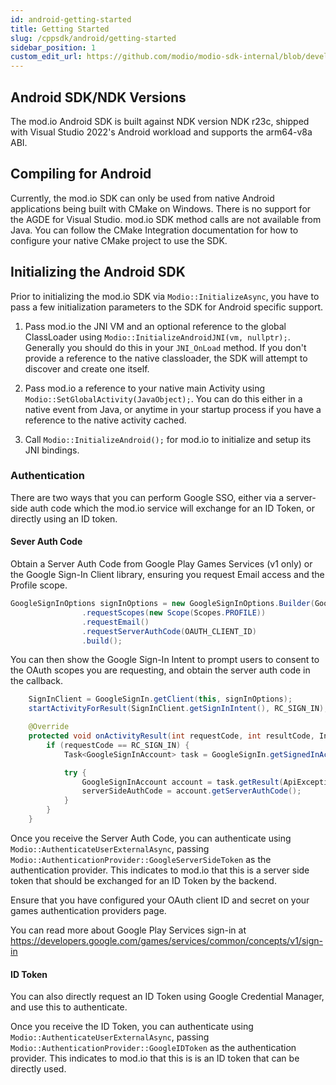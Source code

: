 ```yaml
---
id: android-getting-started
title: Getting Started
slug: /cppsdk/android/getting-started
sidebar_position: 1
custom_edit_url: https://github.com/modio/modio-sdk-internal/blob/develop/platform/android/doc/getting-started.mdx
---
```


## Android SDK/NDK Versions

The mod.io Android SDK is built against NDK version NDK r23c, shipped with Visual Studio 2022's Android workload and supports the arm64-v8a ABI.

## Compiling for Android

Currently, the mod.io SDK can only be used from native Android applications being built with CMake on Windows. There is no support for the AGDE for Visual Studio. mod.io SDK method calls are not available from Java.  You can follow the CMake Integration documentation for how to configure your native CMake project to use the SDK.

## Initializing the Android SDK

Prior to initializing the mod.io SDK via `Modio::InitializeAsync`, you have to pass a few initialization parameters to the SDK for Android specific support.

1. Pass mod.io the JNI VM and an optional reference to the global ClassLoader using `Modio::InitializeAndroidJNI(vm, nullptr);`. Generally you should do this in your `JNI_OnLoad` method. If you don't provide a reference to the native classloader, the SDK will attempt to discover and create one itself.

2. Pass mod.io a reference to your native main Activity using `Modio::SetGlobalActivity(JavaObject);`. You can do this either in a native event from Java, or anytime in your startup process if you have a reference to the native activity cached.

3. Call `Modio::InitializeAndroid();` for mod.io to initialize and setup its JNI bindings.

### Authentication

There are two ways that you can perform Google SSO, either via a server-side auth code which the mod.io service will exchange for an ID Token, or directly using an ID token.

#### Sever Auth Code

Obtain a Server Auth Code from Google Play Games Services (v1 only) or the Google Sign-In Client library, ensuring you request Email access and the Profile scope.

```java
GoogleSignInOptions signInOptions = new GoogleSignInOptions.Builder(GoogleSignInOptions.DEFAULT_GAMES_SIGN_IN)
                .requestScopes(new Scope(Scopes.PROFILE))
                .requestEmail()
                .requestServerAuthCode(OAUTH_CLIENT_ID)
                .build();
```

You can then show the Google Sign-In Intent to prompt users to consent to the OAuth scopes you are requesting, and obtain the server auth code in the callback.

```java
    SignInClient = GoogleSignIn.getClient(this, signInOptions);
    startActivityForResult(SignInClient.getSignInIntent(), RC_SIGN_IN);

    @Override
    protected void onActivityResult(int requestCode, int resultCode, Intent intent) {
        if (requestCode == RC_SIGN_IN) {
            Task<GoogleSignInAccount> task = GoogleSignIn.getSignedInAccountFromIntent(intent);

            try {
                GoogleSignInAccount account = task.getResult(ApiException.class);
                serverSideAuthCode = account.getServerAuthCode();
            }
        }
    }
```

Once you receive the Server Auth Code, you can authenticate using `Modio::AuthenticateUserExternalAsync`, passing `Modio::AuthenticationProvider::GoogleServerSideToken` as the authentication provider. This indicates to mod.io that this is a server side token that should be exchanged for an ID Token by the backend.

Ensure that you have configured your OAuth client ID and secret on your games authentication providers page.

You can read more about Google Play Services sign-in at https://developers.google.com/games/services/common/concepts/v1/sign-in

#### ID Token

You can also directly request an ID Token using Google Credential Manager, and use this to authenticate.

Once you receive the ID Token, you can authenticate using `Modio::AuthenticateUserExternalAsync`, passing `Modio::AuthenticationProvider::GoogleIDToken` as the authentication provider. This indicates to mod.io that this is is an ID token that can be directly used.